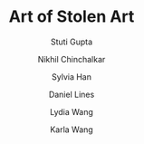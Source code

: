 ---
title: "Art of Stolen Art"
description: "A (stolen) picture is worth a million words."
author: ["Stuti Gupta", "Nikhil Chinchalkar", "Sylvia Han", "Daniel Lines", "Lydia Wang", "Karla Wang"]
editors: ["Jenny Williams", "Winston Ni", "Rahul Ramarao"]
publishedDate: "2025-03-14"
section: "Culture"
image_path: "public/images/stolen-art-thumb.png"
external_link: "https://karlawang9.github.io/stolen-art/"
layout: "image"
order: 6
---